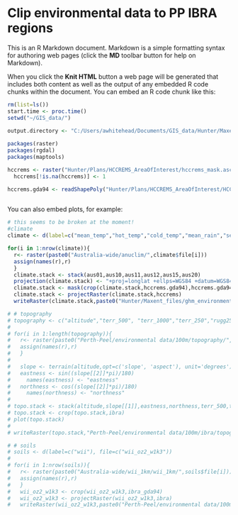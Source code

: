 Clip environmental data to PP IBRA regions
========================================================

This is an R Markdown document. Markdown is a simple formatting syntax for authoring web pages (click the **MD** toolbar button for help on Markdown).

When you click the **Knit HTML** button a web page will be generated that includes both content as well as the output of any embedded R code chunks within the document. You can embed an R code chunk like this:

```r
rm(list=ls())
start.time <- proc.time()
setwd("~/GIS_data/")
  
output.directory <- "C:/Users/awhitehead/Documents/GIS_data/Hunter/Maxent_files/ghm_environmental_data/"

packages(raster)
packages(rgdal)
packages(maptools)

hccrems <- raster("Hunter/Plans/HCCREMS_AreaOfInterest/hccrems_mask.asc")
  hccrems[!is.na(hccrems)] <- 1

hccrems.gda94 <- readShapePoly("Hunter/Plans/HCCREMS_AreaOfInterest/HCCREMS_AoI.shp")
  

```



You can also embed plots, for example:

```r
# this seems to be broken at the moment!
#climate
climate <- d(label=c("mean_temp","hot_temp","cold_temp","mean_rain","seasonal_rain","mean_solar"), file=c("aus01","aus10","aus11","aus12","aus15","aus20"))

for(i in 1:nrow(climate)){
  r<- raster(paste0("Australia-wide/anuclim/",climate$file[i]))
  assign(names(r),r)
  }
  climate.stack <- stack(aus01,aus10,aus11,aus12,aus15,aus20)
  projection(climate.stack) <- "+proj=longlat +ellps=WGS84 +datum=WGS84 +no_defs"
  climate.stack <- mask(crop(climate.stack,hccrems.gda94),hccrems.gda94)
  climate.stack <- projectRaster(climate.stack,hccrems)
  writeRaster(climate.stack,paste0("Hunter/Maxent_files/ghm_environmental_data/climate/",climate$label,".tif"),overwrite=T,bylayer=T, format="GTiff")

# # topography
# topography <- c("altitude","terr_500", "terr_1000","terr_250","rugg250","rugg500","rugg1000","cti")
# 
# for(i in 1:length(topography)){
#   r<- raster(paste0("Perth-Peel/environmental data/100m/topography/",topography[i]))
#   assign(names(r),r)
#   }
#   
#   slope <- terrain(altitude,opt=c('slope', 'aspect'), unit='degrees')
#   eastness <- sin((slope[[2]]*pi)/180)
#     names(eastness) <- "eastness"
#   northness <- cos((slope[[2]]*pi)/180)
#     names(northness) <- "northness"
# 
# topo.stack <- stack(altitude,slope[[1]],eastness,northness,terr_500,terr_1000,terr_250,rugg250,rugg500,rugg1000,cti)
# topo.stack <- crop(topo.stack,ibra)
# plot(topo.stack)
# 
# writeRaster(topo.stack,"Perth-Peel/environmental data/100m/ibra/topography/",suffix=names(topo.stack),overwrite=T,bylayer=T, format="GTiff")

# # soils
# soils <- d(label=c("wii"), file=c("wii_oz2_w1k3"))
# 
# for(i in 1:nrow(soils)){
#   r<- raster(paste0("Australia-wide/wii_1km/wii_1km/",soils$file[i]))
#   assign(names(r),r)
#   }
#   wii_oz2_w1k3 <- crop(wii_oz2_w1k3,ibra_gda94)
#   wii_oz2_w1k3 <- projectRaster(wii_oz2_w1k3,ibra)
#   writeRaster(wii_oz2_w1k3,paste0("Perth-Peel/environmental data/100m/ibra/soils/",soils$label,".tif"),overwrite=T,format="GTiff")


```
